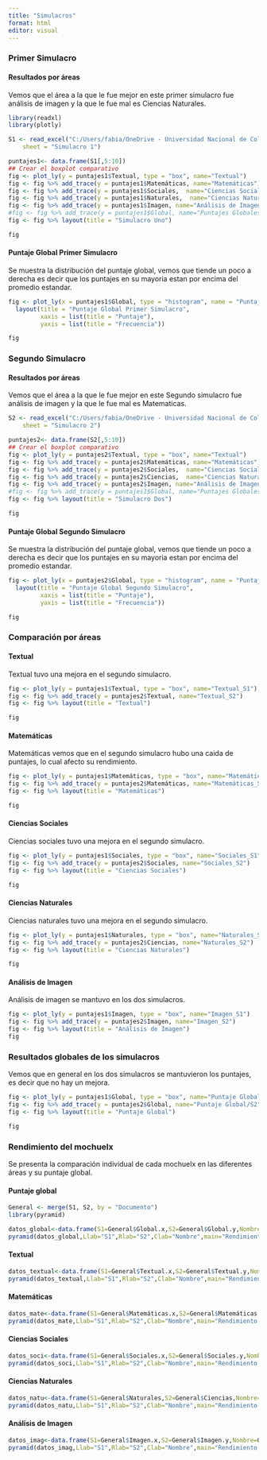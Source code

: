 ---
title: "Simulacros"
format: html
editor: visual
---

### Primer Simulacro

#### Resultados por áreas

Vemos que el área a la que le fue mejor en este primer simulacro fue análisis de imagen y la que le fue mal es Ciencias Naturales.

```{r,warning=FALSE,message=FALSE, echo=FALSE}
library(readxl)
library(plotly)

```

```{r,warning=FALSE,message=FALSE, echo=FALSE}
S1 <- read_excel("C:/Users/fabia/OneDrive - Universidad Nacional de Colombia/Comunidad Buho/2024 informes/Simulacros.xlsx", 
    sheet = "Simulacro 1")
```

```{r,warning=FALSE,message=FALSE, echo=FALSE}
puntajes1<- data.frame(S1[,5:10])
## Crear el boxplot comparativo
fig <- plot_ly(y = puntajes1$Textual, type = "box", name="Textual")
fig <- fig %>% add_trace(y = puntajes1$Matemáticas, name="Matemáticas")
fig <- fig %>% add_trace(y = puntajes1$Sociales,  name="Ciencias Sociales")
fig <- fig %>% add_trace(y = puntajes1$Naturales,  name="Ciencias Naturales")
fig <- fig %>% add_trace(y = puntajes1$Imagen, name="Análisis de Imagen")
#fig <- fig %>% add_trace(y = puntajes1$Global, name="Puntajes Globales")
fig <- fig %>% layout(title = "Simulacro Uno")

fig

```

#### Puntaje Global Primer Simulacro

Se muestra la distribución del puntaje global, vemos que tiende un poco a derecha es decir que los puntajes en su mayoria estan por encima del promedio estandar.

```{r,warning=FALSE,message=FALSE, echo=FALSE}
fig <- plot_ly(x = puntajes1$Global, type = "histogram", name = "Puntaje Global Primer Simulacro") %>%
  layout(title = "Puntaje Global Primer Simulacro",
         xaxis = list(title = "Puntaje"),
         yaxis = list(title = "Frecuencia"))

fig
```

### Segundo Simulacro

#### Resultados por áreas

Vemos que el área a la que le fue mejor en este Segundo simulacro fue análisis de imagen y la que le fue mal es Matematicas.

```{r,warning=FALSE,message=FALSE, echo=FALSE}
S2 <- read_excel("C:/Users/fabia/OneDrive - Universidad Nacional de Colombia/Comunidad Buho/2024 informes/Simulacros.xlsx", 
    sheet = "Simulacro 2")
```

```{r,warning=FALSE,message=FALSE, echo=FALSE}
puntajes2<- data.frame(S2[,5:10])
## Crear el boxplot comparativo
fig <- plot_ly(y = puntajes2$Textual, type = "box", name="Textual")
fig <- fig %>% add_trace(y = puntajes2$Matemáticas, name="Matemáticas")
fig <- fig %>% add_trace(y = puntajes2$Sociales,  name="Ciencias Sociales")
fig <- fig %>% add_trace(y = puntajes2$Ciencias,  name="Ciencias Naturales")
fig <- fig %>% add_trace(y = puntajes2$Imagen, name="Análisis de Imagen")
#fig <- fig %>% add_trace(y = puntajes1$Global, name="Puntajes Globales")
fig <- fig %>% layout(title = "Simulacro Dos")

fig

```

#### Puntaje Global Segundo Simulacro

Se muestra la distribución del puntaje global, vemos que tiende un poco a derecha es decir que los puntajes en su mayoria estan por encima del promedio estandar.

```{r,warning=FALSE,message=FALSE, echo=FALSE}
fig <- plot_ly(x = puntajes2$Global, type = "histogram", name = "Puntaje Global Segundo Simulacro") %>%
  layout(title = "Puntaje Global Segundo Simulacro",
         xaxis = list(title = "Puntaje"),
         yaxis = list(title = "Frecuencia"))

fig
```

### Comparación por áreas

#### Textual

Textual tuvo una mejora en el segundo simulacro.

```{r,warning=FALSE,message=FALSE, echo=FALSE}
fig <- plot_ly(y = puntajes1$Textual, type = "box", name="Textual_S1")
fig <- fig %>% add_trace(y = puntajes2$Textual, name="Textual_S2")
fig <- fig %>% layout(title = "Textual")

fig
```

#### Matemáticas

Matemáticas vemos que en el segundo simulacro hubo una caida de puntajes, lo cual afecto su rendimiento.

```{r,warning=FALSE,message=FALSE, echo=FALSE}
fig <- plot_ly(y = puntajes1$Matemáticas, type = "box", name="Matemáticas_S1")
fig <- fig %>% add_trace(y = puntajes2$Matemáticas, name="Matemáticas_S2")
fig <- fig %>% layout(title = "Matemáticas")

fig
```

#### Ciencias Sociales

Ciencias sociales tuvo una mejora en el segundo simulacro.

```{r,warning=FALSE,message=FALSE, echo=FALSE}
fig <- plot_ly(y = puntajes1$Sociales, type = "box", name="Sociales_S1")
fig <- fig %>% add_trace(y = puntajes2$Sociales, name="Sociales_S2")
fig <- fig %>% layout(title = "Ciencias Sociales")

fig
```

#### Ciencias Naturales

Ciencias naturales tuvo una mejora en el segundo simulacro.

```{r,warning=FALSE,message=FALSE, echo=FALSE}
fig <- plot_ly(y = puntajes1$Naturales, type = "box", name="Naturales_S1")
fig <- fig %>% add_trace(y = puntajes2$Ciencias, name="Naturales_S2")
fig <- fig %>% layout(title = "Ciencias Naturales")

fig
```

#### Análisis de Imagen

Análisis de imagen se mantuvo en los dos simulacros.

```{r,warning=FALSE,message=FALSE, echo=FALSE}
fig <- plot_ly(y = puntajes1$Imagen, type = "box", name="Imagen_S1")
fig <- fig %>% add_trace(y = puntajes2$Imagen, name="Imagen_S2")
fig <- fig %>% layout(title = "Análisis de Imagen")
fig
```

### Resultados globales de los simulacros

Vemos que en general en los dos simulacros se mantuvieron los puntajes, es decir que no hay un mejora.

```{r,warning=FALSE,message=FALSE, echo=FALSE}
fig <- plot_ly(y = puntajes1$Global, type = "box", name="Puntaje Global/S1")
fig <- fig %>% add_trace(y = puntajes2$Global, name="Puntaje Global/S2")
fig <- fig %>% layout(title = "Puntaje Global")

fig
```

### Rendimiento del mochuelx

Se presenta la comparación individual de cada mochuelx en las diferentes áreas y su puntaje global.

#### Puntaje global

```{r,warning=FALSE,message=FALSE, echo=FALSE}
General <- merge(S1, S2, by = "Documento")
library(pyramid)

datos_global<-data.frame(S1=General$Global.x,S2=General$Global.y,Nombre=General$Nombres.x)
pyramid(datos_global,Llab="S1",Rlab="S2",Clab="Nombre",main="Rendimiento Global ",Lcol="green", Rcol="cyan", Cgap=0.4,Csize=0.5)
```

#### Textual

```{r,warning=FALSE,message=FALSE, echo=FALSE}
datos_textual<-data.frame(S1=General$Textual.x,S2=General$Textual.y,Nombre=General$Nombres.x)
pyramid(datos_textual,Llab="S1",Rlab="S2",Clab="Nombre",main="Rendimiento Textual ",Lcol="green", Rcol="cyan", Cgap=0.4,Csize=0.5)
```

#### Matemáticas

```{r,warning=FALSE,message=FALSE, echo=FALSE}
datos_mate<-data.frame(S1=General$Matemáticas.x,S2=General$Matemáticas.y,Nombre=General$Nombres.x)
pyramid(datos_mate,Llab="S1",Rlab="S2",Clab="Nombre",main="Rendimiento Matemáticas ",Lcol="green", Rcol="cyan", Cgap=0.4,Csize=0.5)
```

#### Ciencias Sociales

```{r,warning=FALSE,message=FALSE, echo=FALSE}
datos_soci<-data.frame(S1=General$Sociales.x,S2=General$Sociales.y,Nombre=General$Nombres.x)
pyramid(datos_soci,Llab="S1",Rlab="S2",Clab="Nombre",main="Rendimiento Ciencias Sociales ",Lcol="green", Rcol="cyan", Cgap=0.4,Csize=0.5)
```

#### Ciencias Naturales

```{r,warning=FALSE,message=FALSE, echo=FALSE}
datos_natu<-data.frame(S1=General$Naturales,S2=General$Ciencias,Nombre=General$Nombres.x)
pyramid(datos_natu,Llab="S1",Rlab="S2",Clab="Nombre",main="Rendimiento Ciencias Naturales ",Lcol="green", Rcol="cyan", Cgap=0.4,Csize=0.5)
```

#### Análisis de Imagen

```{r,warning=FALSE,message=FALSE, echo=FALSE}
datos_imag<-data.frame(S1=General$Imagen.x,S2=General$Imagen.y,Nombre=General$Nombres.x)
pyramid(datos_imag,Llab="S1",Rlab="S2",Clab="Nombre",main="Rendimiento Análisis de Imagen ",Lcol="green", Rcol="cyan", Cgap=0.4,Csize=0.5)
```
